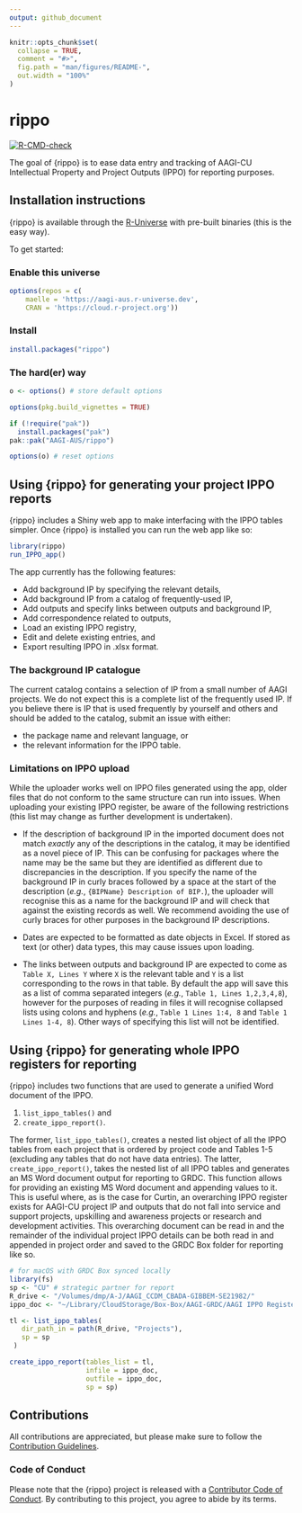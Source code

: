 ```yaml
---
output: github_document
---
```


<!-- README.md is generated from README.Rmd. Please edit that file -->

```r
knitr::opts_chunk$set(
  collapse = TRUE,
  comment = "#>",
  fig.path = "man/figures/README-",
  out.width = "100%"
)
```

# rippo

<!-- badges: start -->
[![R-CMD-check](https://github.com/AAGI-AUS/rippo/actions/workflows/R-CMD-check.yaml/badge.svg)](https://github.com/AAGI-AUS/rippo/actions/workflows/R-CMD-check.yaml)
<!-- badges: end -->

The goal of {rippo} is to ease data entry and tracking of AAGI-CU Intellectual Property and Project Outputs (IPPO) for reporting purposes.

## Installation instructions

{rippo} is available through the [R-Universe](https://r-universe.dev/search) with pre-built binaries (this is the easy way).

To get started:

### Enable this universe

```r
options(repos = c(
    maelle = 'https://aagi-aus.r-universe.dev',
    CRAN = 'https://cloud.r-project.org'))
```

### Install

```r
install.packages("rippo")
```

### The hard(er) way

```r
o <- options() # store default options

options(pkg.build_vignettes = TRUE)

if (!require("pak"))
  install.packages("pak")
pak::pak("AAGI-AUS/rippo")

options(o) # reset options
```

## Using {rippo} for generating your project IPPO reports

{rippo} includes a Shiny web app to make interfacing with the IPPO tables simpler.
Once {rippo} is installed you can run the web app like so:

```r
library(rippo)
run_IPPO_app()
```

The app currently has the following features:

- Add background IP by specifying the relevant details,
- Add background IP from a catalog of frequently-used IP,
- Add outputs and specify links between outputs and background IP,
- Add correspondence related to outputs,
- Load an existing IPPO registry,
- Edit and delete existing entries, and
- Export resulting IPPO in .xlsx format.

### The background IP catalogue

The current catalog contains a selection of IP from a small number of AAGI projects.
We do not expect this is a complete list of the frequently used IP.
If you believe there is IP that is used frequently by yourself and others and should be added to the catalog, submit an issue with either:

- the package name and relevant language, or
- the relevant information for the IPPO table.

### Limitations on IPPO upload

While the uploader works well on IPPO files generated using the app, older files that do not conform to the same structure can run into issues.
When uploading your existing IPPO register, be aware of the following restrictions (this list may change as further development is undertaken).


- If the description of background IP in the imported document does not match *exactly* any of the descriptions in the catalog, it may be identified as a novel piece of IP.
This can be confusing for packages where the name may be the same but they are identified as different due to discrepancies in the description.
If you specify the name of the background IP in curly braces followed by a space at the start of the description (_e.g._, `{BIPName} Description of BIP.`), the uploader will recognise this as a name for the background IP and will check that against the existing records as well.
We recommend avoiding the use of curly braces for other purposes in the background IP descriptions.

- Dates are expected to be formatted as date objects in Excel.
If stored as text (or other) data types, this may cause issues upon loading.

- The links between outputs and background IP are expected to come as `Table X, Lines Y` where `X` is the relevant table and `Y` is a list corresponding to the rows in that table.
By default the app will save this as a list of comma separated integers (_e.g._, `Table 1, Lines 1,2,3,4,8`), however for the purposes of reading in files it will recognise collapsed lists using colons and hyphens (_e.g._, `Table 1 Lines 1:4, 8` and `Table 1 Lines 1-4, 8`).
Other ways of specifying this list will not be identified.

## Using {rippo} for generating whole IPPO registers for reporting

{rippo} includes two functions that are used to generate a unified Word document of the IPPO.

1. `list_ippo_tables()` and
2. `create_ippo_report()`.

The former, `list_ippo_tables()`, creates a nested list object of all the IPPO tables from each project that is ordered by project code and Tables 1-5 (excluding any tables that do not have data entries).
The latter, `create_ippo_report()`, takes the nested list of all IPPO tables and generates an MS Word document output for reporting to GRDC.
This function allows for providing an existing MS Word document and appending values to it.
This is useful where, as is the case for Curtin, an overarching IPPO register exists for AAGI-CU project IP and outputs that do not fall into service and support projects, upskilling and awareness projects or research and development activities.
This overarching document can be read in and the remainder of the individual project IPPO details can be both read in and appended in project order and saved to the GRDC Box folder for reporting like so.

```r 
# for macOS with GRDC Box synced locally
library(fs)
sp <- "CU" # strategic partner for report
R_drive <- "/Volumes/dmp/A-J/AAGI_CCDM_CBADA-GIBBEM-SE21982/"
ippo_doc <- "~/Library/CloudStorage/Box-Box/AAGI-GRDC/AAGI IPPO Register/AAGI-CU-IPPO Register.docx"

tl <- list_ippo_tables(
   dir_path_in = path(R_drive, "Projects"),
   sp = sp
 )

create_ippo_report(tables_list = tl,
                   infile = ippo_doc,
                   outfile = ippo_doc,
                   sp = sp)
```

## Contributions 

All contributions are appreciated, but please make sure to follow the [Contribution Guidelines](CONTRIBUTING.md).

### Code of Conduct

Please note that the {rippo} project is released with a [Contributor Code of Conduct](https://AAGI-AUS.github.io/rippo/CODE_OF_CONDUCT.md).
By contributing to this project, you agree to abide by its terms.
